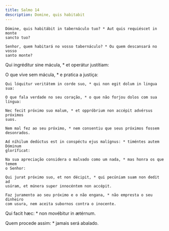 ```yaml
---
title: Salmo 14
description: Domine, quis habitabit
---
```


<div class="side-by-side not-content">

    Dómine, quis habitábit in tabernáculo tuo? * Aut quis requiéscet in monte
    sancto tuo?

    Senhor, quem habitará no vosso tabernáculo? * Ou quem descansará no vosso
    santo monte?

Qui ingréditur sine mácula, * et operátur justítiam:

O que vive sem mácula, * e pratica a justiça:

    Qui lóquitur veritátem in corde suo, * qui non egit dolum in lingua sua:

    O que fala verdade no seu coração, * o que não forjou dolos com sua língua:

    Nec fecit próximo suo malum, * et oppróbrium non accépit advérsus próximos
    suos.

    Nem mal fez ao seu próximo, * nem consentiu que seus próximos fossem
    desonrados.

    Ad níhilum dedúctus est in conspéctu ejus malígnus: * timéntes autem Dóminum
    gloríficat:

    Na sua apreciação considera o malvado como um nada, * mas honra os que temem
    o Senhor:

    Qui jurat próximo suo, et non décipit, * qui pecúniam suam non dedit ad
    usúram, et múnera super innocéntem non accépit.

    Faz juramento ao seu próximo e o não engana, * não empresta o seu dinheiro
    com usura, nem aceita subornos contra o inocente.

Qui facit hæc: * non movébitur in ætérnum.

Quem procede assim: * jamais será abalado.

</div>
